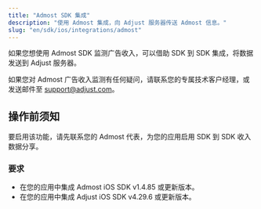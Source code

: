 ```yaml
---
title: "Admost SDK 集成"
description: "使用 Admost 集成，向 Adjust 服务器传送 Admost 信息。"
slug: "en/sdk/ios/integrations/admost"
---
```

如果您想使用 Admost SDK 监测广告收入，可以借助 SDK 到 SDK 集成，将数据发送到 Adjust 服务器。
<callout type="note"> 

如果您对 Admost 广告收入监测有任何疑问，请联系您的专属技术客户经理，或发送邮件至 [support@adjust.com](mailto:support@adjust.com)。
</Callout> 

操作前须知
-----

要启用该功能，请先联系您的 Admost 代表，为您的应用启用 SDK 到 SDK 收入数据分享。

### 要求

* 在您的应用中集成 Admost iOS SDK v1\.4\.85 或更新版本。
* 在您的应用中集成 Adjust iOS SDK v4\.29\.6 或更新版本。

